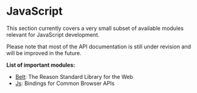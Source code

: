 # JavaScript

This section currently covers a very small subset of available modules relevant
for JavaScript development.
  
Please note that most of the API documentation is
still under revision and will be improved in the future.

**List of important modules:**

- [Belt](latest/belt): The Reason Standard Library for the Web
- [Js](latest/js): Bindings for Common Browser APIs 

